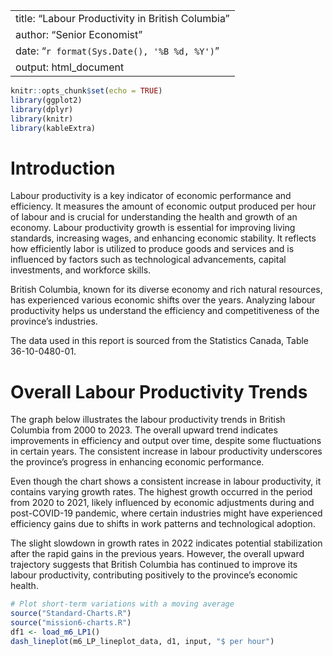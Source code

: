 
---
title: "Labour Productivity in British Columbia"
author: "Senior Economist"
date: "`r format(Sys.Date(), '%B %d, %Y')`"
output: html_document
---

```r
knitr::opts_chunk$set(echo = TRUE)
library(ggplot2)
library(dplyr)
library(knitr)
library(kableExtra)
```

# Introduction

Labour productivity is a key indicator of economic performance and efficiency. It measures the amount of economic output produced per hour of labour and is crucial for understanding the health and growth of an economy. Labour productivity growth is essential for improving living standards, increasing wages, and enhancing economic stability. It reflects how efficiently labor is utilized to produce goods and services and is influenced by factors such as technological advancements, capital investments, and workforce skills.

British Columbia, known for its diverse economy and rich natural resources, has experienced various economic shifts over the years. Analyzing labour productivity helps us understand the efficiency and competitiveness of the province's industries.

The data used in this report is sourced from the Statistics Canada,  Table 36-10-0480-01.

# Overall Labour Productivity Trends

The graph below illustrates the labour productivity trends in British Columbia from 2000 to 2023. The overall upward trend indicates improvements in efficiency and output over time, despite some fluctuations in certain years. The consistent increase in labour productivity underscores the province's progress in enhancing economic performance.

Even though the chart shows a consistent increase in labour productivity, it contains varying growth rates. The highest growth occurred in the period from 2020 to 2021, likely influenced by economic adjustments during and post-COVID-19 pandemic, where certain industries might have experienced efficiency gains due to shifts in work patterns and technological adoption.

The slight slowdown in growth rates in 2022 indicates potential stabilization after the rapid gains in the previous years. However, the overall upward trajectory suggests that British Columbia has continued to improve its labour productivity, contributing positively to the province's economic health.


```r
# Plot short-term variations with a moving average
source("Standard-Charts.R")
source("mission6-charts.R")
df1 <- load_m6_LP1()
dash_lineplot(m6_LP_lineplot_data, d1, input, "$ per hour")


```
